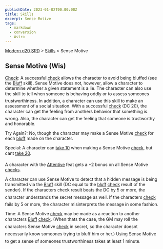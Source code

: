 ```yaml
---
publishDate: 2023-01-02T00:00:00Z
title: Skills
excerpt: Sense Motive
tags:
  - markdown
  - conversion
  - Astro
---
```


[Modern d20 SRD](/#modernD20) > [Skills](modern-d20-srd-skills-index) > Sense Motive

## Sense Motive (Wis)

[Check](modern-d20-srd-skills-skill-basics-php#skill-check-index): A successful [check](modern-d20-srd-skills-skill-basics-php#skill-check-index) allows the character to avoid being bluffed (see the [Bluff](modern-d20-srd-skills-bluff) skill). Sense Motive does not, however, allow a character to determine whether a given statement is a lie. The character can also use the skill to tell when someone is behaving oddly or to assess someones trustworthiness. In addition, a character can use this skill to make an assessment of a social situation. With a successful [check](modern-d20-srd-skills-skill-basics-php#skill-check-index) (DC 20), the character can get the feeling from anothers behavior that something is wrong. Also, the character can get the feeling that someone is trustworthy and honorable.

Try Again?: No, though the character may make a Sense Motive [check](modern-d20-srd-skills-skill-basics-php#skill-check-index) for each [bluff](modern-d20-srd-skills-bluff) made on the character.

Special: A character can [take 10](modern-d20-srd-skills-skill-basics-php#take10-index) when making a Sense Motive [check](modern-d20-srd-skills-skill-basics-php#skill-check-index), but cant [take 20](modern-d20-srd-skills-skill-basics-php#take20-index).

A character with the [Attentive](modern-d20-srd-feats-attentive) feat gets a +2 bonus on all Sense Motive [checks](modern-d20-srd-skills-skill-basics-php#skill-check-index).

A character can use Sense Motive to detect that a hidden message is being transmitted via the [Bluff](modern-d20-srd-skills-bluff) skill (DC equal to the [bluff](modern-d20-srd-skills-bluff) [check](modern-d20-srd-skills-skill-basics-php#skill-check-index) result of the sender). If the characters check result beats the DC by 5 or more, the character understands the secret message as well. If the characters [check](modern-d20-srd-skills-skill-basics-php#skill-check-index) fails by 5 or more, the character misinterprets the message in some fashion.

Time: A Sense Motive [check](modern-d20-srd-skills-skill-basics-php#skill-check-index) may be made as a reaction to another characters [Bluff](modern-d20-srd-skills-bluff) [check](modern-d20-srd-skills-skill-basics-php#skill-check-index). (When thats the case, the GM may roll the characters Sense Motive [check](modern-d20-srd-skills-skill-basics-php#skill-check-index) in secret, so the character doesnt necessarily know someones trying to bluff him or her.) Using Sense Motive to get a sense of someones trustworthiness takes at least 1 minute.
